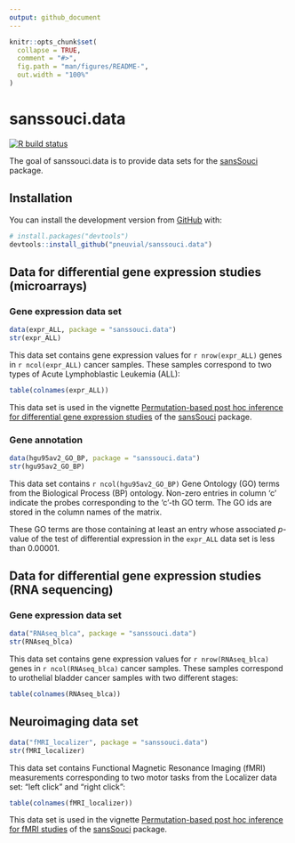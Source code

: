 ```yaml
---
output: github_document
---
```


<!-- README.md is generated from README.Rmd. Please edit that file -->

```r
knitr::opts_chunk$set(
  collapse = TRUE,
  comment = "#>",
  fig.path = "man/figures/README-",
  out.width = "100%"
)
```

# sanssouci.data

<!-- badges: start -->
[![R build status](https://github.com/pneuvial/sanssouci.data/workflows/R-CMD-check/badge.svg)](https://github.com/pneuvial/sanssouci.data/actions)
<!-- badges: end -->

The goal of sanssouci.data is to provide data sets for the [sansSouci](https://github.com/pneuvial/sanssouci) package.

## Installation

You can install the development version from [GitHub](https://github.com/) with:

``` r
# install.packages("devtools")
devtools::install_github("pneuvial/sanssouci.data")
```


## Data for differential gene expression studies (microarrays)

### Gene expression data set

```r
data(expr_ALL, package = "sanssouci.data")
str(expr_ALL)
```

This data set contains gene expression values for `r nrow(expr_ALL)` genes in `r ncol(expr_ALL)` cancer samples. These samples correspond to two types of Acute Lymphoblastic Leukemia (ALL):

```r
table(colnames(expr_ALL))
```

This data set is used in the vignette [Permutation-based post hoc inference for differential gene expression studies](https://pneuvial.github.io/sanssouci/articles/post-hoc_differential-expression.html) of the [sansSouci](https://github.com/pneuvial/sanssouci) package.

### Gene annotation

```r
data(hgu95av2_GO_BP, package = "sanssouci.data")
str(hgu95av2_GO_BP)
```

This data set contains `r ncol(hgu95av2_GO_BP)` Gene Ontology (GO) terms from the Biological Process (BP) ontology. Non-zero entries in column 'c' indicate the probes corresponding to the 'c'-th GO term. The GO ids are stored in the column names of the matrix.  

These GO terms are those containing at least an entry whose associated $p$-value of the test of differential expression in the `expr_ALL` data set is less than 0.00001.

## Data for differential gene expression studies (RNA sequencing)

### Gene expression data set

```r
data("RNAseq_blca", package = "sanssouci.data")
str(RNAseq_blca)
```


This data set contains gene expression values for `r nrow(RNAseq_blca)` genes in `r ncol(RNAseq_blca)` cancer samples. These samples correspond to urothelial bladder cancer samples with two different stages:

```r
table(colnames(RNAseq_blca))
```


## Neuroimaging data set


```r
data("fMRI_localizer", package = "sanssouci.data")
str(fMRI_localizer)
```

This data set contains Functional Magnetic Resonance Imaging (fMRI) measurements corresponding to two motor tasks from the Localizer data set: "left click" and "right click":

```r
table(colnames(fMRI_localizer))
```

This data set is used in the vignette [Permutation-based post hoc inference for fMRI studies](https://pneuvial.github.io/sanssouci/articles/post-hoc_fMRI.html) of the [sansSouci](https://github.com/pneuvial/sanssouci) package.
